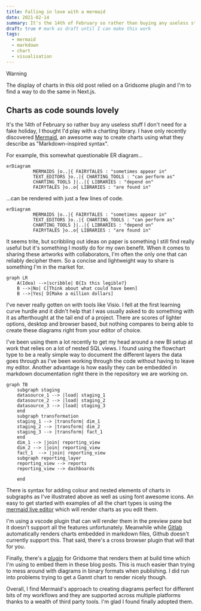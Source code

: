```yaml
---
title: Falling in love with a mermaid
date: 2021-02-14
summary: It's the 14th of February so rather than buying any useless stuff I don't need for a fake holiday, I thought I'd play with a charting library.
draft: true # mark as draft until I can make this work
tags:
  - mermaid
  - markdown
  - chart
  - visualisation
---
```


> [!WARNING]
> The display of charts in this old post relied on a Gridsome plugin and I'm to find a way to do the same in Next.js.

## Charts as code sounds lovely

It's the 14th of February so rather buy any useless stuff I don't need for a fake holiday, I thought I'd play with a charting library. I have only recently discovered [Mermaid](https://mermaid-js.github.io/mermaid/#/), an awesome way to create charts using what they describe as "Markdown-inspired syntax".

For example, this somewhat questionable ER diagram...

```mermaid
erDiagram
          MERMAIDS |o..|{ FAIRYTALES : "sometimes appear in"
          TEXT_EDITORS }o..|{ CHARTING_TOOLS : "can perform as"
          CHARTING_TOOLS }|..|{ LIBRARIES : "depend on"
          FAIRYTALES }o..o{ LIBRARIES : "are found in"
```

...can be rendered with just a few lines of code.

```
erDiagram
          MERMAIDS |o..|{ FAIRYTALES : "sometimes appear in"
          TEXT_EDITORS }o..|{ CHARTING_TOOLS : "can perform as"
          CHARTING_TOOLS }|..|{ LIBRARIES : "depend on"
          FAIRYTALES }o..o{ LIBRARIES : "are found in"
```

It seems trite, but scribbling out ideas on paper is something I still find really useful but it's something I mostly do for my own benefit. When it comes to sharing these artworks with collaborators, I'm often the only one that can reliably decipher them. So a concise and lightweight way to share is something I'm in the market for.

```mermaid
graph LR
    A(Idea) -->|scribble| B{Is this legible?}
    B -->|No| C[Think about what could have been]
    B -->|Yes| D[Make a million dollars]
```

I've never really gotten on with tools like Visio. I fell at the first learning curve hurdle and it didn't help that I was usually asked to do something with it as afterthought at the tail end of a project. There are scores of lighter options, desktop and browser based, but nothing compares to being able to create these diagrams right from your editor of choice.

I've been using them a lot recently to get my head around a new BI setup at work that relies on a lot of nested SQL views. I found using the flowchart type to be a really simple way to document the different layers the data goes through as I've been working through the code without having to leave my editor. Another advantage is how easily they can be embedded in markdown documentation right there in the repository we are working on.

```mermaid
graph TB
    subgraph staging
    datasource_1 --> |load| staging_1
    datasource_2 --> |load| staging_2
    datasource_3 --> |load| staging_3
    end
    subgraph transformation
    staging_1 --> |transform| dim_1
    staging_2 --> |transform| dim_2
    staging_3 --> |transform| fact_1
    end
    dim_1 --> |join| reporting_view
    dim_2 --> |join| reporting_view
    fact_1  --> |join| reporting_view
    subgraph reporting_layer
    reporting_view --> reports
    reporting_view --> dashboards

    end

```

There is syntax for adding colour and nested elements of charts in subgraphs as I've illustrated above as well as using font awesome icons. An easy to get started with examples of all the chart types is using the [mermaid live editor](https://mermaid-js.github.io/mermaid-live-editor/) which will render charts as you edit them.

I'm using a vscode plugin that can will render them in the preview pane but it doesn't support all the features unfortunately. Meanwhile while [Gitlab](https://docs.gitlab.com/ee/user/markdown.html#mermaid) automatically renders charts embedded in markdown files, Github doesn't currently support this. That said, there's a cross browser plugin that will that for you.

Finally, there's a [plugin](https://github.com/Braincoke/gridsome-plugin-remark-mermaid) for Gridsome that renders them at build time which I'm using to embed them in these blog posts. This is much easier than trying to mess around with diagrams in binary formats when publishing. I did run into problems trying to get a Gannt chart to render nicely though.

Overall, I find Mermaid's approach to creating diagrams perfect for different bits of my workflows and they are supported across multiple platforms thanks to a wealth of third party tools. I'm glad I found finally adopted them.
